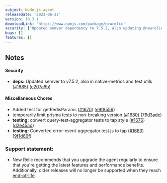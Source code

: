 ```yaml
---
subject: Node.js agent
releaseDate: '2023-06-22'
version: 10.3.1
downloadLink: 'https://www.npmjs.com/package/newrelic'
security: ["Updated semver dependency to 7.5.2, also updating @newrelic/native-metrics, and @newrelic/test-utilities"]
bugs: []
features: []
---
```


## Notes

#### Security

* **deps:** Updated semver to v7.5.2, also in native-metrics and test utils ([#1685](https://github.com/newrelic/node-newrelic/pull/1685)) ([e207a6b](https://github.com/newrelic/node-newrelic/commit/e207a6b3a5cdd3d927f212f73d66e9aad52c5910))

#### Miscellaneous Chores

* Added test for getRedisParams ([#1670](https://github.com/newrelic/node-newrelic/pull/1670)) ([e9f8556](https://github.com/newrelic/node-newrelic/commit/e9f8556750a88314f0faeb993364fe2d67adc231))
* temporarily limit prisma tests to non-breaking version ([#1680](https://github.com/newrelic/node-newrelic/pull/1680)) ([76d3ade](https://github.com/newrelic/node-newrelic/commit/76d3adea11b077a506aeeb6af49391620b0fb1a5))
* **testing:** convert query-test-aggregator tests to tap style ([#1676](https://github.com/newrelic/node-newrelic/pull/1676)) ([d2e45ad](https://github.com/newrelic/node-newrelic/commit/d2e45ada751e9ae9cdca8b617834230d7d91f7b2))
* **testing:** Converted error-event-aggregator.test.js to tap ([#1683](https://github.com/newrelic/node-newrelic/pull/1683)) ([9f1d66f](https://github.com/newrelic/node-newrelic/commit/9f1d66f9df88512f353f01d16c1e6c93173dc88f))


### Support statement:

* New Relic recommends that you upgrade the agent regularly to ensure that you're getting the latest features and performance benefits. Additionally, older releases will no longer be supported when they reach [end-of-life](/docs/using-new-relic/cross-product-functions/install-configure/notification-changes-new-relic-saas-features-distributed-software).